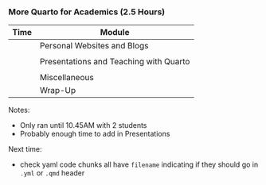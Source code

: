 ### More Quarto for Academics (2.5 Hours)

| Time | Module                                 |
|------|----------------------------------------|
|      | Personal Websites and Blogs            |
|      |                                        |
|      | Presentations and Teaching with Quarto |
|      |                                        |
|      | Miscellaneous                          |
|      | Wrap-Up                                |

Notes:

- Only ran until 10.45AM with 2 students
- Probably enough time to add in Presentations

Next time:

- check yaml code chunks all have `filename` indicating if they should go in `.yml` or `.qmd` header